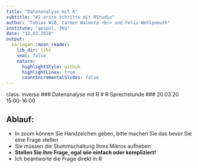 ```yaml
---
title: "Datenanalyse mit R"
subtitle: "#2 erste Schritte mit RStudio"
author: "Tobias Wiß, Carmen Walenta <br> und Felix Wohlgemuth"
institute: "gespol, JKU"
date: "12.03.2020"
output:
  xaringan::moon_reader:
    lib_dir: libs
    seal: false
    nature:
      highlightStyle: github
      highlightLines: true
      countIncrementalSlides: false
---
```

class: inverse
### Datenanalyse mit R
# R Sprechstunde
### 20.03.20 15:00-16:00

## Ablauf:
* In zoom können Sie Handzeichen geben, bitte machen Sie das bevor Sie eine Frage stellen
* Sie müssen die Stummschaltung Ihres Mikros aufheben
* **Stellen Sie ihre Frage, egal wie einfach oder kompliziert!**
* Ich beantworte die Frage direkt in R
